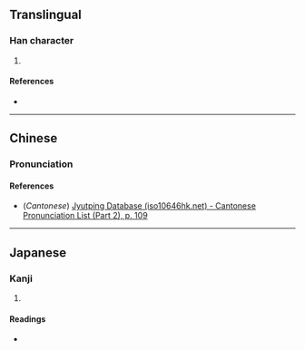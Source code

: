 {{character info/new}}
==Translingual==

===Han character===
{{Han char|rn=61|rad=心|as=09|sn=12|four=|canj=PNBK|ids=⿰忄奐}}

# {{defn|Han|sort=心09}}

====References====
* {{Han ref|kx=0394.180|dkj=10918|dj=0730.250|hdz=42330.090|uh=610C|ud=24844}}

----

==Chinese==
{{zh-forms}}

===Pronunciation===
{{zh-pron
|m=huàn
|c=wun6
|mc=
|oc=
|ma=
|cat=
}}

====References====
* (''Cantonese'') [http://www.iso10646hk.net/jp/document/download.jsp Jyutping Database (iso10646hk.net) - Cantonese Pronunciation List (Part 2), p. 109]

----

==Japanese==

===Kanji===
{{ja-kanji|grade=|rs=心09}}

# {{defn|lang=ja|sort=心09}}

====Readings====
* {{ja-readings|on=[[かん]] (kan), [[がん]] (gan)|kun=[[はびこる]] (habikoru)}}